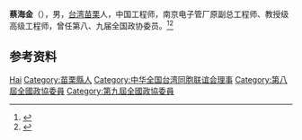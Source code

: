 '''蔡海金'''（{{bd|1927年|5月|}}），男，[[台湾|台湾]][[苗栗縣|苗栗]]人，中国工程师，南京电子管厂原副总工程师、教授级高级工程师，曾任第八、九届全国政协委员。<ref>{{Cite book|title=历届全国政协委员人名辞典|author=|publisher=中国国际广播出版社|year=1996|isbn=9787507813746|location=北京|pages=}}</ref><ref>{{Cite book|title=中华人民共和国职官志|author=何虎生, 李耀东, 向常福主编|publisher=中国社会出版社|year=2003|isbn=9787800883934|location=北京|pages=}}</ref>

== 参考资料 ==
{{reflist}}

{{Navboxes
| title  = 蔡海金在[[中华全国台湾同胞联谊会|中华全国台湾同胞联谊会]]的职务
| list1  =
{{中华全国台湾同胞联谊会第一届理事会}}
{{中华全国台湾同胞联谊会第二届理事会}}
{{中华全国台湾同胞联谊会第三届理事会}}
{{中华全国台湾同胞联谊会第四届理事会}}
{{中华全国台湾同胞联谊会第五届理事会}}
}}

{{Authority control}}
{{DEFAULTSORT:Cai蔡}}
[[Category:蔡姓|Hai]]
[[Category:苗栗縣人|Category:苗栗縣人]]
[[Category:中华全国台湾同胞联谊会理事|Category:中华全国台湾同胞联谊会理事]]
[[Category:第八屆全國政協委員|Category:第八屆全國政協委員]]
[[Category:第九屆全國政協委員|Category:第九屆全國政協委員]]

{{中国人物小作品}}